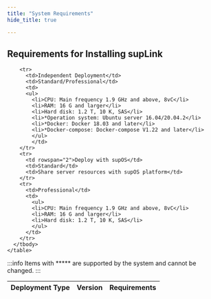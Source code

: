 ```yaml
---
title: "System Requirements"
hide_title: true

---
```



## Requirements for Installing supLink
    
<table>
    <thead>
    <tr>
          <th>Deployment Type</th>
          <th>Version</th>
          <th>Requirements</th>
        </tr>
        </thead>
      <tbody>
        
        <tr>
          <td>Independent Deployment</td>
          <td>Standard/Professional</td>
          <td>
          <ul>
            <li>CPU: Main frequency 1.9 GHz and above, 8vC</li>
            <li>RAM: 16 G and larger</li>
            <li>Hard disk: 1.2 T, 10 K, SAS</li>
            <li>*Operation system: Ubuntu server 16.04/20.04.2</li>
            <li>*Docker: Docker 18.03 and later</li>
            <li>*Docker-compose: Docker-compose V1.22 and later</li>
            </ul>
            </td>
        </tr>
        <tr>
          <td rowspan="2">Deploy with supOS</td>
          <td>Standard</td>
          <td>Share server resources with supOS platform</td>
        </tr>
        <tr>
          <td>Professional</td>
          <td>
            <ul>
            <li>CPU: Main frequency 1.9 GHz and above, 8vC</li>
            <li>RAM: 16 G and larger</li>
            <li>Hard disk: 1.2 T, 10 K, SAS</li>
            </ul>
          </td>
        </tr>
      </tbody>
    </table>


:::info
Items with ***** are supported by the system and cannot be changed.
:::
